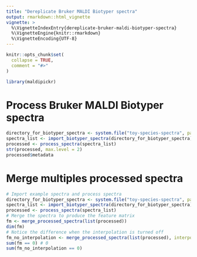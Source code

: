 ```yaml
---
title: "Dereplicate Bruker MALDI Biotyper spectra"
output: rmarkdown::html_vignette
vignette: >
  %\VignetteIndexEntry{dereplicate-bruker-maldi-biotyper-spectra}
  %\VignetteEngine{knitr::rmarkdown}
  %\VignetteEncoding{UTF-8}
---
```


```r
knitr::opts_chunk$set(
  collapse = TRUE,
  comment = "#>"
)
```

```r
library(maldipickr)
```

<!-- WARNING - This vignette is generated by {fusen} from dev/flat_process_spectra.Rmd: do not edit by hand -->

# Process Bruker MALDI Biotyper spectra

```r
directory_for_biotyper_spectra <- system.file("toy-species-spectra", package = "maldipickr")
spectra_list <- import_biotyper_spectra(directory_for_biotyper_spectra)
processed <- process_spectra(spectra_list)
str(processed, max.level = 2)
processed$metadata
```

# Merge multiples processed spectra

    

  

```r
# Import example spectra and process spectra
directory_for_biotyper_spectra <- system.file("toy-species-spectra", package = "maldipickr")
spectra_list <- import_biotyper_spectra(directory_for_biotyper_spectra)
processed <- process_spectra(spectra_list)
# Merge the spectra to produce the feature matrix
fm <- merge_processed_spectra(list(processed))
dim(fm)
# Notice the difference when the interpolation is turned off
fm_no_interpolation <- merge_processed_spectra(list(processed), interpolate_missing = FALSE)
sum(fm == 0) # 0
sum(fm_no_interpolation == 0)
```

  

  


